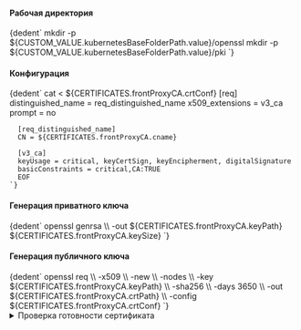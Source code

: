 

<h4>Рабочая директория</h4>
<CodeBlock language="bash">
    {dedent`
        mkdir -p ${CUSTOM_VALUE.kubernetesBaseFolderPath.value}/openssl
        mkdir -p ${CUSTOM_VALUE.kubernetesBaseFolderPath.value}/pki
    `}
</CodeBlock>

<h4>Конфигурация</h4>
<CodeBlock language="bash">
    {dedent`
      cat <<EOF > ${CERTIFICATES.frontProxyCA.crtConf}
      [req]
      distinguished_name = req_distinguished_name
      x509_extensions    = v3_ca
      prompt             = no

      [req_distinguished_name]
      CN = ${CERTIFICATES.frontProxyCA.cname}

      [v3_ca]
      keyUsage = critical, keyCertSign, keyEncipherment, digitalSignature
      basicConstraints = critical,CA:TRUE
      EOF
    `}
</CodeBlock>

<h4>Генерация приватного ключа</h4>
<CodeBlock language="bash">
  {dedent`
    openssl genrsa \\
      -out ${CERTIFICATES.frontProxyCA.keyPath} ${CERTIFICATES.frontProxyCA.keySize}
    `}
</CodeBlock>

<h4>Генерация публичного ключа</h4>
<CodeBlock language="bash">
  {dedent`
    openssl req \\
      -x509 \\
      -new \\
      -nodes \\
      -key ${CERTIFICATES.frontProxyCA.keyPath} \\
      -sha256 \\
      -days 3650 \\
      -out ${CERTIFICATES.frontProxyCA.crtPath} \\
      -config ${CERTIFICATES.frontProxyCA.crtConf}
    `}
</CodeBlock>

<details className="custom-blue-block">
  <summary>Проверка готовности сертификата</summary>
  :::warning Обратите ВНИМАНИЕ!

  Данный раздел зависит от следующих разделов:
  - [SSL Certificate Check](/docs/tech-docs/kubernetes/certificates/examination/examinationOpensslComponent.mdx).
  :::

  <CodeBlock language="bash">
    {dedent`
      ${CUSTOM_VALUE.kubernetesBaseFolderPath.value}/openssl/cert-report.sh ${CERTIFICATES.frontProxyCA.crtPath}
    `}
  </CodeBlock>

  :::note Вывод команды
  <CodeBlock language="bash">
    {dedent`
      CERTIFICATE AUTHORITY   EXPIRES                  RESIDUAL TIME   EXTERNALLY MANAGED
      front-proxy-ca          Oct 20, 2034 22:04 UTC   9y              no
    `}
  </CodeBlock>
  :::

</details>

